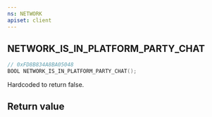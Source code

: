 ```yaml
---
ns: NETWORK
apiset: client
---
```

## NETWORK_IS_IN_PLATFORM_PARTY_CHAT

```c
// 0xFD8B834A8BA05048
BOOL NETWORK_IS_IN_PLATFORM_PARTY_CHAT();
```

Hardcoded to return false.


## Return value